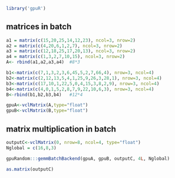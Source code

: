<!--
%\VignetteEngine{knitr::knitr}
%\VignetteIndexEntry{gemmBatch}
-->


```r
library('gpuR')
```

## matrices in batch

```r
a1 = matrix(c(15,20,25,14,12,23), ncol=3, nrow=2)
a2 = matrix(c(4,20,6,1,2,7), ncol=3, nrow=2)
a3 = matrix(c(12,18,25,17,20,13), ncol=3, nrow=2)
a4 = matrix(c(1,3,2,7,10,15), ncol=3, nrow=2)
A<- rbind(a1,a2,a3,a4)  #8*3

b1<-matrix(c(7,1,3,2,3,6,45,5,2,7,66,4), nrow=3, ncol=4)
b2<-matrix(c(2,12,13,5,4,1,25,9,26,3,28,1), nrow=3, ncol=4)
b3<-matrix(c(17,10,1,22,5,0,4,15,3,8,2,9), nrow=3, ncol=4)
b4<-matrix(c(4,0,1,5,2,8,7,9,22,10,6,3), nrow=3, ncol=4)
B<-rbind(b1,b2,b3,b4)   #12*4

gpuA<-vclMatrix(A,type="float")
gpuB<-vclMatrix(B,type="float")
```

## matrix multiplication in batch

```r
outputC<-vclMatrix(0, nrow=8, ncol=4, type="float")
Nglobal = c(16,8,3) 

gpuRandom:::gemmBatchBackend(gpuA, gpuB, outputC, 4L, Nglobal)

as.matrix(outputC)

```

